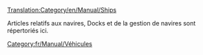 [[Translation:Category/en/Manual/Ships]]

Articles relatifs aux navires, Docks et de la gestion de navires sont répertoriés ici.
[[Category:fr/Manual/Véhicules]]